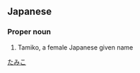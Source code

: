 ==Japanese==
{{ja-kanjitab|妥|実|子}}

===Proper noun===
{{ja-pos|proper|たみこ}}
# {{lb|ja|rare|sort=たみこ}} Tamiko, a female Japanese given name

[[Category:Japanese female given names|たみこ]]